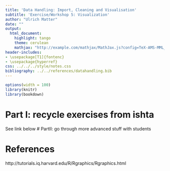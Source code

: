 ```yaml
---
title: 'Data Handling: Import, Cleaning and Visualisation'
subtitle: 'Exercise/Workshop 5: Visualization'
author: "Ulrich Matter"
date: ""
output:
  html_document:
    highlight: tango
    theme: cerulean
    mathjax: "http://example.com/mathjax/MathJax.js?config=TeX-AMS-MML_HTMLorMML"
header-includes:
- \usepackage[T1]{fontenc}
- \usepackage{hyperref}
css: ../../../style/notes.css
bibliography: ../../references/datahandling.bib
---
```



```r
options(width = 100)
library(knitr)
library(bookdown)
```

# Part I: recycle exercises from ishta 
See link below
# PartII: go through more advanced stuff with students

# References
http://tutorials.iq.harvard.edu/R/Rgraphics/Rgraphics.html
